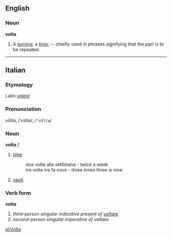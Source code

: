 ==English==
===Noun===
'''volta'''

#A [[turning]]; a [[time]]; -- chiefly used in phrases signifying that the part is to be repeated.

----

==Italian==
===Etymology===
Latin ''[[volere]]''
===Pronunciation===
vòlta, /ˈvɔlta/, /<tt>"vOlta</tt>/
===Noun===
'''volta''' ''f''

# [[time]]
#: due volte alla settimana - twice a week
#: tre volte tre fa nove - three times three is nine
# [[vault]]

===Verb form===
'''volta'''

# ''third-person singular indicative present of [[voltare]]''
# ''second-person singular imperative of voltare''

[[pl:Volta]]